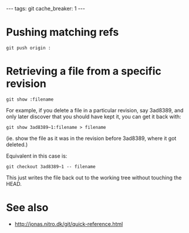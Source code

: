 ---
tags: git
cache_breaker: 1
---
= Pushing matching refs =

 git push origin :

= Retrieving a file from a specific revision =

 git show <treeish>:filename

For example, if you delete a file in a particular revision, say 3ad8389, and only later discover that you should have kept it, you can get it back with:

 git show 3ad8389~1:filename > filename

(ie. show the file as it was in the revision before 3ad8389, where it got deleted.)

Equivalent in this case is:

 git checkout 3ad8389~1 -- filename

This just writes the file back out to the working tree without touching the HEAD.

= See also =

* http://jonas.nitro.dk/git/quick-reference.html
